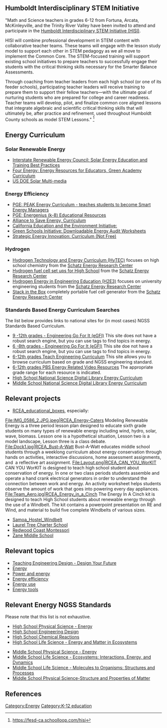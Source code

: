 == Humboldt Interdisciplinary STEM Initiative ==

"Math and Science teachers in grades 6-12 from Fortuna, Arcata, McKinleyville, and the Trinity River Valley have been invited to attend and participate in the [https://fesd-ca.schoolloop.com/hisi Humboldt Interdisciplinary STEM Initiative (HISI)].

HISI will combine professional development in STEM content with collaborative teacher teams. These teams will engage with the lesson study model to support each other in STEM pedagogy as we all move to implement the Common Core. The STEM-focused training will support existing school initiatives to prepare teachers to successfully engage their students with the critical thinking skills necessary for the Smarter Balance Assessments.

Through coaching from teacher leaders from each high school (or one of its feeder schools), participating teacher leaders will receive training to prepare them to support their fellow teachers—with the ultimate goal of nurturing students who are prepared for college and career readiness. Teacher teams will develop, pilot, and finalize common core aligned lessons that integrate algebraic and scientific critical thinking skills that will ultimately be, after practice and refinement, used throughout Humboldt County schools as model STEM Lessons." <ref>https://fesd-ca.schoolloop.com/hisi</ref>

== Energy Curriculum ==
=== Solar Renewable Energy ===

* [http://www.irecusa.org/publications/best-practices-the-series/ Interstate Renewable Energy Council: Solar Energy Education and Training Best Practices]
* [http://www.4nrg.org/ga-resources/ Four Energy: Energy Resources for Educators, Green Academy Curriculum]
* [https://www.eeremultimedia.energy.gov/solar/ US DOE Solar Multi-media]

=== Energy Efficiency ===

* [http://www.peakstudents.org/teachers/default.asp PGE: PEAK Energy Curriculum - teaches students to become Smart Energy Managers]
* [http://www.pge.com/en/safety/educationalresources/energenius/index.page PGE: Energenius (k-8) Educational Resources ]
* [https://www.ase.org/resources Alliance to Save Energy, Curriculum]
* [http://www.californiaeei.org/ California Education and the Environment Initiative:]
* [http://greenschools.net/article.php?id=99 Green Schools Initiative: Downloadable Energy Audit Worksheets]
* [http://www.seiinc.org/eco-smart-education-k-12-table-layout/page-1?layout=table Strategic Energy Innovation: Curriculum (Not Free) ]

=== Hydrogen ===

* [http://sepuplhs.org/high/hydrogen/index.html Hydrogen Technology and Energy Curriculum (HyTEC) ] focuses on high school chemistry from the [http://www.schatzlab.org/projects/hydrogen/h2curriculum.html Schatz Energy Research Center]
*[http://lab-aids.com/kits-and-modules/details/investigating-alternative-energy-hydrogen-fuel-cells-sepup-station-approach Hydrogen fuel cell set ups for High School] from the [http://www.schatzlab.org/projects/hydrogen/h2curriculum.html Schatz Energy Research Center]
* [http://hydrogencurriculum.org/  Hydrogen Energy in Engineering Education (H2E3)] focuses on university engineering students from the [http://www.schatzlab.org/projects/hydrogen/h2curriculum.html Schatz Energy Research Center]
* [http://www.schatzlab.org/projects/archive/sib.html  Stack in the Box] completely portable fuel cell generator from the [http://www.schatzlab.org/projects/hydrogen/h2curriculum.html Schatz Energy Research Center]

=== Standards Based Energy Curriculum Searches ===
The list below provides links to national sites for (in most cases) NGSS Standards Based Curriculum.
* [http://teachers.egfi-k12.org/category/lessons/grades-9-12-lessons/ 9 -12th grades - Engineering Go For It (eGFI) ] This site does not have a robust search engine, but you can use tags to find topics in energy.
* [http://teachers.egfi-k12.org/category/lessons/grades-6-8-lessons/ 6 -8th grades - Engineering Go For It (eGFI) ] This site doe not have a robust search engine, but you can use tags to find topics in energy.
* [https://www.teachengineering.org/search_standards.php?select_state=Next%20Generation%20Science%20Standards 6-12th grades Teach Engineering Curriculum ] This site allows you to browse curriculum based on grade and NGSS engineering standard.
* [http://www.pbslearningmedia.org/search/?q=energy&selected_facets= 6-12th grades PBS Energy Related Video Resources] The appropriate grade range for each resource is indicated.
* [https://nsdl.oercommons.org/browse?f.search=energy&batch_size=100&f.sublevel=high-school# High School National Science Digital Library Energy Curriculum]
* [https://nsdl.oercommons.org/browse?f.search=energy&batch_size=100&f.search=energy&f.sublevel=middle-school Middle School National Science Digital Library Energy Curriculum]

== Relevant projects ==
* [[RCEA_educational_boxes]], especially:
<gallery>
File:IMG_0586_2.JPG.jpeg|[[RCEA_Energy-Caters]] Modeling Renewable Energy is a three period lesson plan designed to educate sixth grade students on many types of renewable energy including wind, hydro, solar, wave, biomass.  Lesson one  is a hypothetical situation, Lesson two is a model landscape, Lesson three is a class debate.
File:Dock1.jpg|[[RCEA_Bust-A-Watt]] Bust-A-Watt educates middle school students through a weeklong curriculum about energy conservation through hands on activities, interactive discussions, home assessment assignments, and  a reflective art assignment. 
File:Layout.png|[[RCEA_CAN_YOU_WorKIT]] CAN YOU WorKIT is designed to teach high school student about conservation of energy.  In one or two class periods students assemble and operate a hand crank electrical generators in order to understand the connection between work and energy. An activity worksheet helps students observe the amount of work that goes into powering every day appliances.
File:Team_Aero.jpg|[[RCEA_Energy_in_a_Cinch]] The Energy In A Cinch kit is designed to teach High School students about renewable energy through the use of a Windbelt. The kit contains a powerpoint presentation on RE and Wind, and material to build five complete Windbelts of various sizes.
</gallery>
*[[Samoa_Hostel_Windbelt]]
*[[Laurel Tree Charter School]]
*[[Redwood Coast Montessori]]
*[[Zane Middle School]]

== Relevant topics==
*[http://www.dyfference.org/teacher-resources/why-teach-engineering-in-high-school/ Teaching Engineering Design - Design Your Future]
*[[Energy]]
*[[Power and energy]]
*[[Energy efficiency]]
*[[Energy use]]
*[[Energy tools]]

== Relevant Energy NGSS Standards ==
Please note that this list is not exhaustive. 
*[http://nextgenscience.org/hsps3-energy High School Physical Science - Energy]
*[http://www.nextgenscience.org/hsets-ed-engineering-design  High School Engineering Design]
*[http://nextgenscience.org/hsps-cr-chemical-reactions High School Chemical Reactions]
*[http://nextgenscience.org/hsls-meoe-matter-energy-organisms-ecosystems High School Life Science -  Energy and Matter in Ecosystems]

*[http://nextgenscience.org/msps3-energy Middle School Physical Science - Energy] 
*[http://nextgenscience.org/msls2-ecosystems-interactions-energy-dynamics Middle School Life Science - Ecosystems: Interactions, Energy, and Dynamics]
*[http://nextgenscience.org/msls1-molecules-organisms-structures-processes  Middle School Life Science -  Molecules to Organisms: Structures and Processes]
*[http://nextgenscience.org/msps-spm-structure-properties-matter Middle School Physical Science-Structure and Properties of Matter]

==References==
{{reflist}}

[[Category:Energy]]
[[Category:K-12 education]]